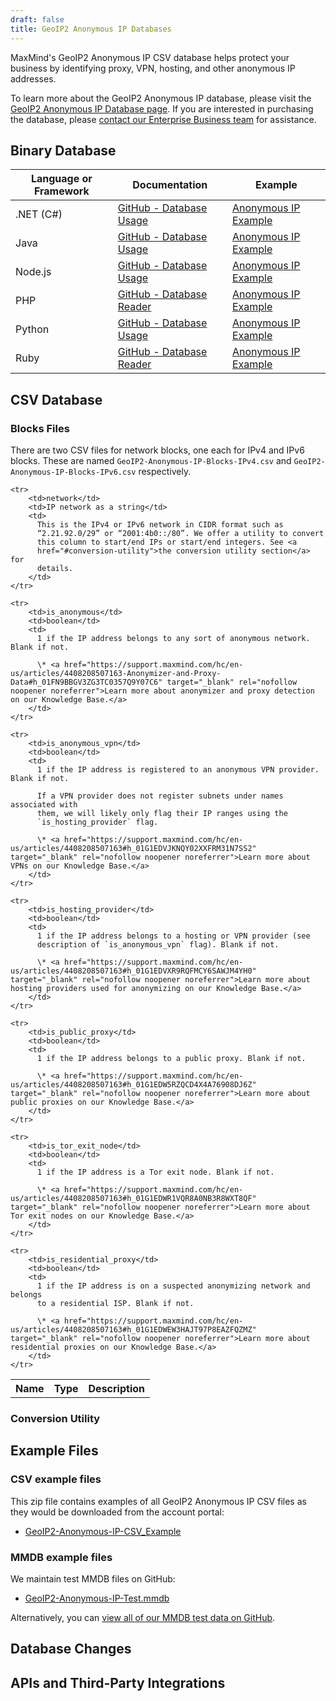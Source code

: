 ```yaml
---
draft: false
title: GeoIP2 Anonymous IP Databases
---
```



MaxMind's GeoIP2 Anonymous IP CSV database helps protect your business by
identifying proxy, VPN, hosting, and other anonymous IP addresses.

To learn more about the GeoIP2 Anonymous IP database, please visit the
[GeoIP2 Anonymous IP Database page](https://www.maxmind.com/en/solutions/geoip2-enterprise-product-suite/anonymous-ip-database).
If you are interested in purchasing the database, please
[contact our Enterprise Business team](https://www.maxmind.com/en/solutions/geoip2-enterprise-product-suite#signUp)
for assistance.

## Binary Database

<BinaryDatabases />

| Language or Framework | Documentation                                                                      | Example                                                                                      |
| --------------------- | ---------------------------------------------------------------------------------- | -------------------------------------------------------------------------------------------- |
| .NET (C#)             | [GitHub - Database Usage](https://github.com/maxmind/GeoIP2-dotnet#database-usage) | [Anonymous IP Example](https://github.com/maxmind/GeoIP2-dotnet#anonymous-ip-database)       |
| Java                  | [GitHub - Database Usage](https://github.com/maxmind/GeoIP2-java#database-usage)   | [Anonymous IP Example](https://github.com/maxmind/GeoIP2-java#anonymous-ip)                  |
| Node.js               | [GitHub - Database Usage](https://github.com/maxmind/GeoIP2-node#database-usage)   | [Anonymous IP Example](https://github.com/maxmind/GeoIP2-node#anonymous-ip-database-example) |
| PHP                   | [GitHub - Database Reader](https://github.com/maxmind/GeoIP2-php#database-reader)  | [Anonymous IP Example](https://github.com/maxmind/GeoIP2-php#anonymous-ip-example)           |
| Python                | [GitHub - Database Usage](https://github.com/maxmind/GeoIP2-python#database-usage) | [Anonymous IP Example](https://github.com/maxmind/GeoIP2-python#anonymous-ip-database)       |
| Ruby                  | [GitHub - Database Reader](https://github.com/maxmind/GeoIP2-ruby#database-reader) | [Anonymous IP Example](https://github.com/maxmind/GeoIP2-ruby#anonymous-ip-example)          |

## CSV Database

<CsvDatabasesIntro />

<ZipFileContent product-name="GeoIP2-Anonymous-IP" />

<FileFormat />

### Blocks Files

There are two CSV files for network blocks, one each for IPv4 and IPv6 blocks.
These are named `GeoIP2-Anonymous-IP-Blocks-IPv4.csv` and
`GeoIP2-Anonymous-IP-Blocks-IPv6.csv` respectively.

<table>
  <tbody>
    <tr>
        <th>Name</th>
        <th>Type</th>
        <th>Description</th>
    </tr>

    <tr>
        <td>network</td>
        <td>IP network as a string</td>
        <td>
          This is the IPv4 or IPv6 network in CIDR format such as
          “2.21.92.0/29” or “2001:4b0::/80”. We offer a utility to convert
          this column to start/end IPs or start/end integers. See <a
          href="#conversion-utility">the conversion utility section</a> for
          details.
        </td>
    </tr>

    <tr>
        <td>is_anonymous</td>
        <td>boolean</td>
        <td>
          1 if the IP address belongs to any sort of anonymous network. Blank if not.

          \* <a href="https://support.maxmind.com/hc/en-us/articles/4408208507163-Anonymizer-and-Proxy-Data#h_01FN9BBGV3ZG3TC0357Q9Y07C6" target="_blank" rel="nofollow noopener noreferrer">Learn more about anonymizer and proxy detection on our Knowledge Base.</a>
        </td>
    </tr>

    <tr>
        <td>is_anonymous_vpn</td>
        <td>boolean</td>
        <td>
          1 if the IP address is registered to an anonymous VPN provider. Blank if not.

          If a VPN provider does not register subnets under names associated with
          them, we will likely only flag their IP ranges using the
          `is_hosting_provider` flag.

          \* <a href="https://support.maxmind.com/hc/en-us/articles/4408208507163#h_01G1EDVJKNQY02XXFRM31N7SS2" target="_blank" rel="nofollow noopener noreferrer">Learn more about VPNs on our Knowledge Base.</a>
        </td>
    </tr>

    <tr>
        <td>is_hosting_provider</td>
        <td>boolean</td>
        <td>
          1 if the IP address belongs to a hosting or VPN provider (see
          description of `is_anonymous_vpn` flag). Blank if not.

          \* <a href="https://support.maxmind.com/hc/en-us/articles/4408208507163#h_01G1EDVXR9RQFMCY6SAWJM4YH0" target="_blank" rel="nofollow noopener noreferrer">Learn more about hosting providers used for anonymizing on our Knowledge Base.</a>
        </td>
    </tr>

    <tr>
        <td>is_public_proxy</td>
        <td>boolean</td>
        <td>
          1 if the IP address belongs to a public proxy. Blank if not.

          \* <a href="https://support.maxmind.com/hc/en-us/articles/4408208507163#h_01G1EDW5RZQCD4X4A76908DJ6Z" target="_blank" rel="nofollow noopener noreferrer">Learn more about public proxies on our Knowledge Base.</a>
        </td>
    </tr>

    <tr>
        <td>is_tor_exit_node</td>
        <td>boolean</td>
        <td>
          1 if the IP address is a Tor exit node. Blank if not.

          \* <a href="https://support.maxmind.com/hc/en-us/articles/4408208507163#h_01G1EDWR1VQR8A0NB3R8WXT8QF" target="_blank" rel="nofollow noopener noreferrer">Learn more about Tor exit nodes on our Knowledge Base.</a>
        </td>
    </tr>

    <tr>
        <td>is_residential_proxy</td>
        <td>boolean</td>
        <td>
          1 if the IP address is on a suspected anonymizing network and belongs
          to a residential ISP. Blank if not.

          \* <a href="https://support.maxmind.com/hc/en-us/articles/4408208507163#h_01G1EDWEW3HAJT97P8EAZFQZMZ" target="_blank" rel="nofollow noopener noreferrer">Learn more about residential proxies on our Knowledge Base.</a>
        </td>
    </tr>

  </tbody>
</table>

### Conversion Utility

<ConversionUtility />

## Example Files

<ExampleFiles />

### CSV example files

This zip file contains examples of all GeoIP2 Anonymous IP CSV files as they
would be downloaded from the account portal:

- [GeoIP2-Anonymous-IP-CSV_Example](/static/GeoIP2-Anonymous-IP-CSV_Example.zip)

### MMDB example files

We maintain test MMDB files on GitHub:

- [GeoIP2-Anonymous-IP-Test.mmdb](https://github.com/maxmind/MaxMind-DB/blob/main/test-data/GeoIP2-Anonymous-IP-Test.mmdb)

Alternatively, you can
[view all of our MMDB test data on GitHub](https://github.com/maxmind/MaxMind-DB/tree/main/test-data).

## Database Changes

<DatabaseChanges product="Anonymous IP" />

## APIs and Third-Party Integrations

<APIs />
